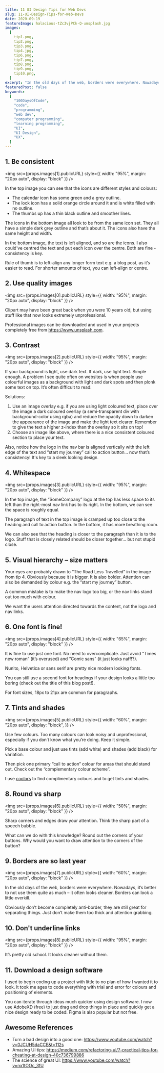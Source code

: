 ```yaml
---
title: 11 UI Design Tips for Web Devs
slug: 11-UI-Design-Tips-for-Web-Devs
date: 2020-09-19
featureImage: halacious-tZc3vjPCk-Q-unsplash.jpg
images:
  [
    tip1.png,
    tip2.png,
    tip3.png,
    tip4.jpg,
    tip6.png,
    tip7.png,
    tip8.png,
    tip9.png,
    tip10.png,
  ]
excerpt: "In the old days of the web, borders were everywhere. Nowadays, it’s better to not use them quite as much – it often looks cleaner. Borders can look a little overkill."
featuredPost: false
keywords:
  [
    "100DaysOfCode",
    "code",
    "programming",
    "web dev",
    "computer programming",
    "learning programming",
    "UI",
    "UI Design",
    "UX",
  ]
---
```


## 1. Be consistent

<img
  src={props.images[1].publicURL}
  style={{ width: "95%", margin: "20px auto", display: "block" }}
/>

In the top image you can see that the icons are different styles and colours:

- The calendar icon has some green and a grey outline.
- The lock icon has a solid orange circle around it and is white filled with no outline.
- The thumbs up has a thin black outline and smoother lines.

The icons in the bottom image all look to be from the same icon set. They all have a simple dark grey outline and that’s about it. The icons also have the same height and width.

In the bottom image, the text is left aligned, and so are the icons. I also could've centred the text and put each icon over the centre. Both are fine - consistency is key.

Rule of thumb is to left-align any longer form text e.g. a blog post, as it’s easier to read. For shorter amounts of text, you can left-align or centre.

## 2. Use quality images

<img
  src={props.images[0].publicURL}
  style={{ width: "95%", margin: "20px auto", display: "block" }}
/>

Clipart may have been great back when you were 10 years old, but using stuff like that now looks extremely unprofessional.

Professional images can be downloaded and used in your projects completely free from https://www.unsplash.com.

## 3. Contrast

<img
  src={props.images[2].publicURL}
  style={{ width: "95%", margin: "20px auto", display: "block" }}
/>

If your background is light, use dark text. If dark, use light text. Simple enough. A problem I see quite often on websites is when people use colourful images as a background with light and dark spots and then plonk some text on top. It’s often difficult to read.

Solutions:

1. Use an image overlay e.g. if you are using light coloured text, place over the image a dark coloured overlay (a semi-transparent div with background-color using rgba) and reduce the opacity down to darken the appearance of the image and make the light text clearer. Remember to give the text a higher z-index than the overlay so it sits on top!
2. Choose an image like above, where there is a nice consistent coloured section to place your text.

Also, notice how the logo in the nav bar is aligned vertically with the left edge of the text and “start my journey” call to action button… now that’s consistency! It's key to a sleek looking design.

## 4. Whitespace

<img
  src={props.images[3].publicURL}
  style={{ width: "95%", margin: "20px auto", display: "block" }}
/>

In the top image, the “SomeCompany” logo at the top has less space to its left than the right-most nav link has to its right. In the bottom, we can see the space is roughly equal.

The paragraph of text in the top image is cramped up too close to the heading and call to action button. In the bottom, it has more breathing room.

We can also see that the heading is closer to the paragraph than it is to the logo. Stuff that is closely related should be closer together… but not stupid close.

## 5. Visual hierarchy – size matters

Your eyes are probably drawn to “The Road Less Travelled” in the image from tip 4. Obviously because it is bigger. It is also bolder. Attention can also be demanded by colour e.g. the “start my journey” button.

A common mistake is to make the nav logo too big, or the nav links stand out too much with colour.

We want the users attention directed towards the content, not the logo and nav links.

## 6. One font is fine!

<img
  src={props.images[4].publicURL}
  style={{ width: "65%", margin: "20px auto", display: "block" }}
/>

It is fine to use just one font. No need to overcomplicate. Just avoid “Times new roman” (it’s overused) and “Comic sans” (it just looks naff!?).

Nunito, Helvetica or sans serif are pretty nice modern looking fonts.

You can still use a second font for headings if your design looks a little too boring (check out the title of this blog post!).

For font sizes, 18px to 21px are common for paragraphs.

## 7. Tints and shades

<img
  src={props.images[5].publicURL}
  style={{
    width: "60%",
    margin: "20px auto",
    display: "block",
  }}
/>

Use few colours. Too many colours can look noisy and unprofessional, especially if you don’t know what you’re doing. Keep it simple.

Pick a base colour and just use tints (add white) and shades (add black) for variation.

Then pick one primary “call to action” colour for areas that should stand out. Check out the “complementary colour scheme”.

I use [coolors](https://coolors.co/330088) to find complimentary colours and to get tints and shades.

## 8. Round vs sharp

<img
  src={props.images[6].publicURL}
  style={{ width: "50%", margin: "20px auto", display: "block" }}
/>

Sharp corners and edges draw your attention. Think the sharp part of a speech bubble.

What can we do with this knowledge? Round out the corners of your buttons. Why would you want to draw attention to the corners of the button?

## 9. Borders are so last year

<img
  src={props.images[7].publicURL}
  style={{ width: "60%", margin: "20px auto", display: "block" }}
/>

In the old days of the web, borders were everywhere. Nowadays, it’s better to not use them quite as much – it often looks cleaner. Borders can look a little overkill.

Obviously don’t become completely anti-border, they are still great for separating things. Just don’t make them too thick and attention grabbing.

## 10. Don't underline links

<img
  src={props.images[8].publicURL}
  style={{ width: "95%", margin: "20px auto", display: "block" }}
/>

It’s pretty old school. It looks cleaner without them.

## 11. Download a design software

I used to begin coding up a project with little to no plan of how I wanted it to look. It took me ages to code everything with trial and error for colours and positioning of elements.

You can iterate through ideas much quicker using design software. I now use AdobeXD (free) to just drag and drop things in place and quickly get a nice design ready to be coded. Figma is also popular but not free.

## Awesome References

- Turn a bad design into a good one: https://www.youtube.com/watch?v=0JCUH5daCCE&t=112s
- Amazing UI tips: https://medium.com/refactoring-ui/7-practical-tips-for-cheating-at-design-40c736799886
- The science of great UI: https://www.youtube.com/watch?v=nx1tOOc_3fU
